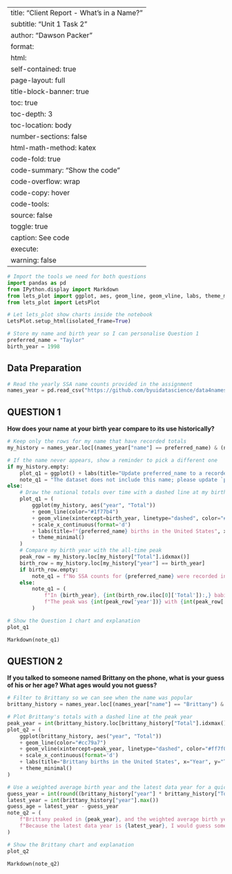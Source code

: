 ﻿---
title: "Client Report - What's in a Name?"
subtitle: "Unit 1 Task 2"
author: "Dawson Packer"
format:
  html:
    self-contained: true
    page-layout: full
    title-block-banner: true
    toc: true
    toc-depth: 3
    toc-location: body
    number-sections: false
    html-math-method: katex
    code-fold: true
    code-summary: "Show the code"
    code-overflow: wrap
    code-copy: hover
    code-tools:
      source: false
      toggle: true
      caption: See code
execute:
  warning: false
---

```python
# Import the tools we need for both questions
import pandas as pd
from IPython.display import Markdown
from lets_plot import ggplot, aes, geom_line, geom_vline, labs, theme_minimal, scale_x_continuous
from lets_plot import LetsPlot

# Let lets_plot show charts inside the notebook
LetsPlot.setup_html(isolated_frame=True)

# Store my name and birth year so I can personalise Question 1
preferred_name = "Taylor"
birth_year = 1998
```

## Data Preparation

```python
# Read the yearly SSA name counts provided in the assignment
names_year = pd.read_csv("https://github.com/byuidatascience/data4names/raw/master/data-raw/names_year/names_year.csv")
```

## QUESTION 1

**How does your name at your birth year compare to its use historically?**

```python
# Keep only the rows for my name that have recorded totals
my_history = names_year.loc[(names_year["name"] == preferred_name) & (names_year["Total"] > 0), ["year", "Total"]].sort_values("year")
```

```python
# If the name never appears, show a reminder to pick a different one
if my_history.empty:
    plot_q1 = ggplot() + labs(title="Update preferred_name to a recorded SSA name")
    note_q1 = "The dataset does not include this name; please update `preferred_name`."
else:
    # Draw the national totals over time with a dashed line at my birth year
    plot_q1 = (
        ggplot(my_history, aes("year", "Total"))
        + geom_line(color="#1f77b4")
        + geom_vline(xintercept=birth_year, linetype="dashed", color="#d62728")
        + scale_x_continuous(format='d')
        + labs(title=f"{preferred_name} births in the United States", x="Year", y="Total births")
        + theme_minimal()
    )
    # Compare my birth year with the all-time peak
    peak_row = my_history.loc[my_history["Total"].idxmax()]
    birth_row = my_history.loc[my_history["year"] == birth_year]
    if birth_row.empty:
        note_q1 = f"No SSA counts for {preferred_name} were recorded in {birth_year}."
    else:
        note_q1 = (
            f"In {birth_year}, {int(birth_row.iloc[0]['Total']):,} babies were named {preferred_name}. "
            f"The peak was {int(peak_row['year'])} with {int(peak_row['Total']):,} births."
        )
```

```python
# Show the Question 1 chart and explanation
plot_q1
```

```python
Markdown(note_q1)
```

## QUESTION 2

**If you talked to someone named Brittany on the phone, what is your guess of his or her age? What ages would you not guess?**

```python
# Filter to Brittany so we can see when the name was popular
brittany_history = names_year.loc[(names_year["name"] == "Brittany") & (names_year["Total"] > 0), ["year", "Total"]].sort_values("year")
```

```python
# Plot Brittany's totals with a dashed line at the peak year
peak_year = int(brittany_history.loc[brittany_history["Total"].idxmax(), "year"])
plot_q2 = (
    ggplot(brittany_history, aes("year", "Total"))
    + geom_line(color="#cc79a7")
    + geom_vline(xintercept=peak_year, linetype="dashed", color="#ff7f0e")
    + scale_x_continuous(format='d')
    + labs(title="Brittany births in the United States", x="Year", y="Total births")
    + theme_minimal()
)
```

```python
# Use a weighted average birth year and the latest data year for a quick age guess
guess_year = int(round((brittany_history["year"] * brittany_history["Total"]).sum() / brittany_history["Total"].sum()))
latest_year = int(brittany_history["year"].max())
guess_age = latest_year - guess_year
note_q2 = (
    f"Brittany peaked in {peak_year}, and the weighted average birth year is {guess_year}. "
    f"Because the latest data year is {latest_year}, I would guess someone named Brittany is about {guess_age} years old and avoid ages much younger or older."
)
```

```python
# Show the Brittany chart and explanation
plot_q2
```

```python
Markdown(note_q2)
```
